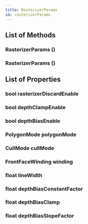 ```yaml
---
title: RasterizerParams
id: rasterizerParams
---
```


## List of Methods

### RasterizerParams ()

### RasterizerParams ()

## List of Properties

### bool rasterizerDiscardEnable

### bool depthClampEnable

### bool depthBiasEnable

### PolygonMode polygonMode

### CullMode cullMode

### FrontFaceWinding winding

### float lineWidth

### float depthBiasConstantFactor

### float depthBiasClamp

### float depthBiasSlopeFactor

